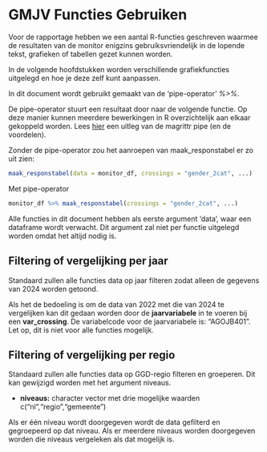 # GMJV Functies Gebruiken
Voor de rapportage hebben we een aantal R-functies geschreven waarmee de resultaten van de monitor enigzins gebruiksvriendelijk in de lopende tekst, grafieken of tabellen gezet kunnen worden.

In de volgende hoofdstukken worden verschillende grafiekfuncties uitgelegd en hoe je deze zelf kunt aanpassen.


::: callout-tip
In dit document wordt gebruikt gemaakt van de 'pipe-operator' *%\>%*.

De pipe-operator stuurt een resultaat door naar de volgende functie. Op deze manier kunnen meerdere bewerkingen in R overzichtelijk aan elkaar gekoppeld worden. Lees [hier](#0) een uitleg van de magrittr pipe (en de voordelen).

Zonder de pipe-operator zou het aanroepen van maak_responstabel er zo uit zien:

``` r
maak_responstabel(data = monitor_df, crossings = "gender_2cat", ...)
```

Met pipe-operator

``` r
monitor_df %>% maak_responstabel(crossings = "gender_2cat", ...)
```

Alle functies in dit document hebben als eerste argument 'data', waar een dataframe wordt verwacht. Dit argument zal niet per functie uitgelegd worden omdat het altijd nodig is.
:::

## Filtering of vergelijking per jaar
Standaard zullen alle functies data op jaar filteren zodat alleen de gegevens van 2024 worden getoond. 

Als het de bedoeling is om de data van 2022 met die van 2024 te vergelijken kan dit gedaan worden door de **jaarvariabele** in te voeren bij een **var_crossing**. De variabelcode voor de jaarvariabele is: "AGOJB401". 
Let op, dit is niet voor alle functies mogelijk.


## Filtering of vergelijking per regio
Standaard zullen alle functies data op GGD-regio filteren en groeperen. Dit kan gewijzigd worden met het argument niveaus.

-   **niveaus:** character vector met drie mogelijke waarden c("nl","regio","gemeente")

Als er één niveau wordt doorgegeven wordt de data gefilterd en gegroepeerd op dat niveau. Als er meerdere niveaus worden doorgegeven worden die niveaus vergeleken als dat mogelijk is. 

